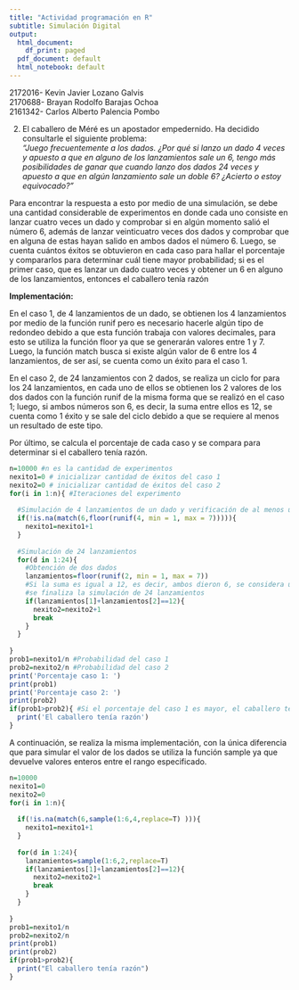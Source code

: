 ```yaml
---
title: "Actividad programación en R"
subtitle: Simulación Digital
output:
  html_document:
    df_print: paged
  pdf_document: default
  html_notebook: default
---
```


2172016- Kevin Javier Lozano Galvis  
2170688- Brayan Rodolfo Barajas Ochoa  
2161342- Carlos Alberto Palencia Pombo    


2.  El caballero de Méré es un apostador empedernido. Ha decidido consultarle el
siguiente problema:<br><cite>“Juego frecuentemente a los dados. ¿Por qué si lanzo un dado 4 veces y apuesto a que en alguno de los lanzamientos sale un 6, tengo más posibilidades de ganar que cuando lanzo dos dados 24 veces y apuesto a que en algún lanzamiento sale un doble 6? ¿Acierto o estoy equivocado?”
</cite>

Para encontrar la respuesta a esto por medio de una simulación, se debe una cantidad considerable de experimentos en donde cada uno consiste en lanzar cuatro veces un dado y comprobar si en algún momento salió el número 6, además de lanzar veinticuatro veces dos dados y comprobar que en alguna de estas hayan salido en ambos dados el número 6. Luego, se cuenta cuántos éxitos se obtuvieron en cada caso para hallar el porcentaje y compararlos para determinar cuál tiene mayor probabilidad; si es el primer caso, que es lanzar un dado cuatro veces y obtener un 6 en alguno de los lanzamientos, entonces el caballero tenía razón

<strong>Implementación:</strong>

En el caso 1, de 4 lanzamientos de un dado, se obtienen los 4 lanzamientos por medio de la función runif pero es necesario hacerle algún tipo de redondeo debido a que esta función trabaja con valores decimales, para esto se utiliza la función floor ya que se generarán valores entre 1 y 7. Luego, la función match busca si existe algún valor de 6 entre los 4 lanzamientos, de ser así, se cuenta como un éxito para el caso 1.

En el caso 2, de 24 lanzamientos con 2 dados, se realiza un ciclo for para los 24 lanzamientos, en cada uno de ellos se obtienen los 2 valores de los dos dados con la función runif de la misma forma que se realizó en el caso 1; luego, si ambos números son 6, es decir, la suma entre ellos es 12, se cuenta como 1 éxito y se sale del ciclo debido a que se requiere al menos un resultado de este tipo.

Por último, se calcula el porcentaje de cada caso y se compara para determinar si el caballero tenía razón.

```r
n=10000 #n es la cantidad de experimentos
nexito1=0 # inicializar cantidad de éxitos del caso 1
nexito2=0 # inicializar cantidad de éxitos del caso 2
for(i in 1:n){ #Iteraciones del experimento
  
  #Simulación de 4 lanzamientos de un dado y verificación de al menos un 6 
  if(!is.na(match(6,floor(runif(4, min = 1, max = 7))))){
    nexito1=nexito1+1
  }
  
  #Simulación de 24 lanzamientos
  for(d in 1:24){
    #Obtención de dos dados
    lanzamientos=floor(runif(2, min = 1, max = 7))
    #Si la suma es igual a 12, es decir, ambos dieron 6, se considera un éxito y
    #se finaliza la simulación de 24 lanzamientos
    if(lanzamientos[1]+lanzamientos[2]==12){
      nexito2=nexito2+1
      break
    }
  }
  
}
prob1=nexito1/n #Probabilidad del caso 1
prob2=nexito2/n #Probabilidad del caso 2
print('Porcentaje caso 1: ')
print(prob1)
print('Porcentaje caso 2: ')
print(prob2)
if(prob1>prob2){ #Si el porcentaje del caso 1 es mayor, el caballero tenía
  print('El caballero tenía razón')
}
```

A continuación, se realiza la misma implementación, con la única diferencia que para simular el valor de los dados se utiliza la función sample ya que devuelve valores enteros entre el rango especificado.

```r
n=10000
nexito1=0
nexito2=0
for(i in 1:n){
  
  if(!is.na(match(6,sample(1:6,4,replace=T) ))){
    nexito1=nexito1+1
  }
  
  for(d in 1:24){
    lanzamientos=sample(1:6,2,replace=T)
    if(lanzamientos[1]+lanzamientos[2]==12){
      nexito2=nexito2+1
      break
    }
  }
  
}
prob1=nexito1/n
prob2=nexito2/n
print(prob1)
print(prob2)
if(prob1>prob2){
  print("El caballero tenía razón")
}
```


